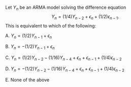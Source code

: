 
Let $Y_n$ be an ARMA model solving the difference equation
$$ Y_n = (1/4) Y_{n-2} + \epsilon_n + (1/2) \epsilon_{n-1}.$$
This is equivalent to which of the following:


A. $Y_n = (1/2)Y_{n-1} + \epsilon_n$

B. $Y_n = -(1/2)Y_{n-1} + \epsilon_n$

C. $Y_n = (1/2)Y_{n-2} - (1/16)Y_{n-4} + \epsilon_n + \epsilon_{n-1} + (1/4)\epsilon_{n-2}$

D. $Y_n = -(1/2)Y_{n-2} - (1/16)Y_{n-4} + \epsilon_n + \epsilon_{n-1} + (1/4)\epsilon_{n-2}$

E. None of the above



